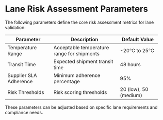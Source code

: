 # Lane Risk Assessment Parameters

<Card title="Configurable Risk Parameters" icon="gauge">
  The following parameters define the core risk assessment metrics for lane validation:

  | Parameter | Description | Default Value |
  |-----------|-------------|---------------|
  | Temperature Range | Acceptable temperature range for shipments | -20°C to 25°C |
  | Transit Time | Expected shipment transit time | 48 hours |
  | Supplier SLA Adherence | Minimum adherence percentage | 95% |
  | Risk Thresholds | Risk scoring thresholds | 20 (low), 50 (medium) |

  <Note>
    These parameters can be adjusted based on specific lane requirements and compliance needs.
  </Note>
</Card>
